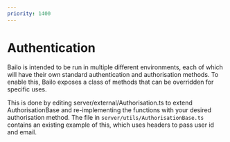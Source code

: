 ```yaml
---
priority: 1400
---
```



# Authentication

Bailo is intended to be run in multiple different environments, each of which will have their own standard
authentication and authorisation methods. To enable this, Bailo exposes a class of methods that can be overridden for
specific uses.

This is done by editing server/external/Authorisation.ts to extend AuthorisationBase and re-implementing the functions
with your desired authorisation method. The file in `server/utils/AuthorisationBase.ts` contains an existing example of
this, which uses headers to pass user id and email.


